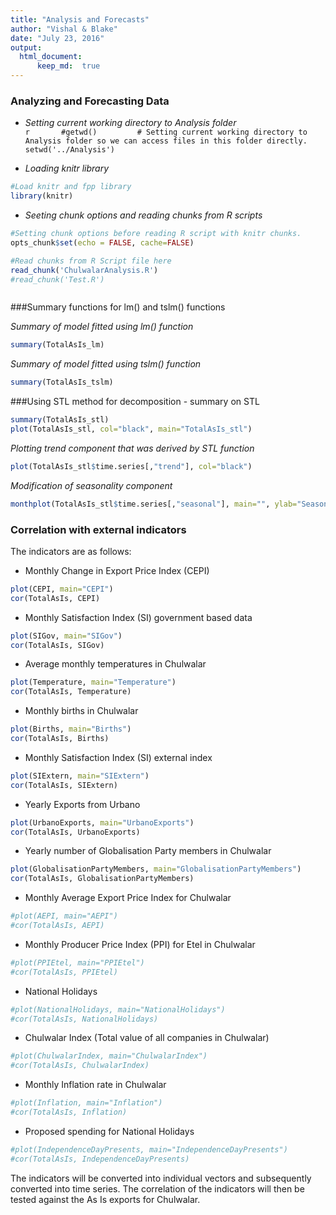 ```yaml
---
title: "Analysis and Forecasts"
author: "Vishal & Blake"
date: "July 23, 2016"
output: 
  html_document:
      keep_md:  true
---
```


### Analyzing and Forecasting Data


* *Setting current working directory to Analysis folder*  
    ```r
      #getwd()  
      # Setting current working directory to Analysis folder so we can access files in this folder directly.  
      setwd('../Analysis')  
    ```  

* *Loading knitr library*  

```r
#Load knitr and fpp library
library(knitr)
```  

* *Seeting chunk options and reading chunks from R scripts*  
```r
#Setting chunk options before reading R script with knitr chunks.
opts_chunk$set(echo = FALSE, cache=FALSE)

#Read chunks from R Script file here
read_chunk('ChulwalarAnalysis.R')
#read_chunk('Test.R')

```  
  
```r

```  

###Summary functions for lm() and tslm() functions

*Summary of model fitted using lm() function*  
```r
summary(TotalAsIs_lm)
```  
*Summary of model fitted using tslm() function*  
```r
summary(TotalAsIs_tslm)
```  

###Using STL method for decomposition - summary on STL

```r
summary(TotalAsIs_stl)
plot(TotalAsIs_stl, col="black", main="TotalAsIs_stl")

```  

*Plotting trend component that was derived by STL function*
```r
plot(TotalAsIs_stl$time.series[,"trend"], col="black")
```


*Modification of seasonality component*
```r
monthplot(TotalAsIs_stl$time.series[,"seasonal"], main="", ylab="Seasonal")
```

### Correlation with external indicators

The indicators are as follows:

* Monthly Change in Export Price Index (CEPI)  
```r
plot(CEPI, main="CEPI")
cor(TotalAsIs, CEPI)
```

* Monthly Satisfaction Index (SI) government based data  
```r
plot(SIGov, main="SIGov")
cor(TotalAsIs, SIGov)
```  

* Average monthly temperatures in Chulwalar  
```r
plot(Temperature, main="Temperature")
cor(TotalAsIs, Temperature)
```  

* Monthly births in Chulwalar  
```r
plot(Births, main="Births")
cor(TotalAsIs, Births)
```  

* Monthly Satisfaction Index (SI) external index  
```r
plot(SIExtern, main="SIExtern")
cor(TotalAsIs, SIExtern)
```  

* Yearly Exports from Urbano  
```r
plot(UrbanoExports, main="UrbanoExports")
cor(TotalAsIs, UrbanoExports)
```  

* Yearly number of Globalisation Party members in Chulwalar  
```r
plot(GlobalisationPartyMembers, main="GlobalisationPartyMembers")
cor(TotalAsIs, GlobalisationPartyMembers)
```  


* Monthly Average Export Price Index for Chulwalar  
```r
#plot(AEPI, main="AEPI")
#cor(TotalAsIs, AEPI)
```  

* Monthly Producer Price Index (PPI) for Etel in Chulwalar  
```r
#plot(PPIEtel, main="PPIEtel")
#cor(TotalAsIs, PPIEtel)
```  


* National Holidays  
```r
#plot(NationalHolidays, main="NationalHolidays")
#cor(TotalAsIs, NationalHolidays)
```  


* Chulwalar Index (Total value of all companies in Chulwalar)  
```r
#plot(ChulwalarIndex, main="ChulwalarIndex")
#cor(TotalAsIs, ChulwalarIndex)
```  



* Monthly Inflation rate in Chulwalar  
```r
#plot(Inflation, main="Inflation")
#cor(TotalAsIs, Inflation)
```  



*	Proposed spending for National Holidays  
```r
#plot(IndependenceDayPresents, main="IndependenceDayPresents")
#cor(TotalAsIs, IndependenceDayPresents)
```  
The indicators will be converted into individual  vectors and subsequently converted into time series. The correlation of the indicators will then be tested against the As Is exports for Chulwalar. 





